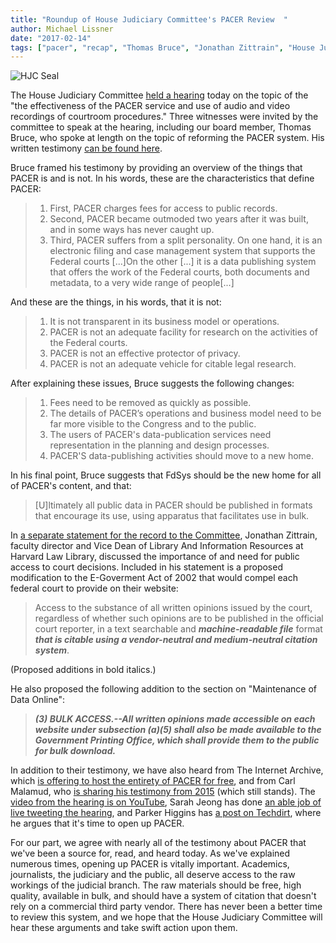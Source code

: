 ```yaml
---
title: "Roundup of House Judiciary Committee's PACER Review  "
author: Michael Lissner
date: "2017-02-14"
tags: ["pacer", "recap", "Thomas Bruce", "Jonathan Zittrain", "House Judiciary Committee"]
---
```




<div className="right-image">
    <img src="/images/seal-hjc.png"
         alt="HJC Seal"
         className="img-responsive border"/>
</div>

The House Judiciary Committee [held a hearing][hearing] today on the topic of the "the effectiveness of the PACER service and use of audio and video recordings of courtroom procedures." Three witnesses were invited by the committee to speak at the hearing, including our board member, Thomas Bruce, who spoke at length on the topic of reforming the PACER system. His written testimony [can be found here][bruce].

Bruce framed his testimony by providing an overview of the things that PACER is and is not. In his words, these are the characteristics that define PACER:
 
> 1.  First, PACER charges fees for access to public records.
> 1. Second, PACER became outmoded two years after it was built, and in some ways has never caught up.
> 1. Third, PACER suffers from a split personality. On one hand, it is an electronic filing and case management system that supports the Federal courts [...]On the other [...] it is a data publishing system that offers the work of the Federal courts, both documents and metadata, to a very wide range of people[...]

And these are the things, in his words, that it is not:

> 1. It is not transparent in its business model or operations.
> 1. PACER is not an adequate facility for research on the activities of the Federal courts. 
> 1. PACER is not an effective protector of privacy.
> 1. PACER is not an adequate vehicle for citable legal research.

After explaining these issues, Bruce suggests the following changes:

> 1. Fees need to be removed as quickly as possible.
> 1. The details of PACER’s operations and business model need to be far more visible to the Congress and to the public.
> 1. The users of PACER's data-publication services need representation in the planning and design processes.
> 1. PACER'S data-publishing activities should move to a new home.

In his final point, Bruce suggests that FdSys should be the new home for all of PACER's content, and that:

>  [U]ltimately all public data in PACER should be published in formats that encourage its use, using apparatus that facilitates use in bulk.

In [a separate statement for the record to the Committee][zittrain], Jonathan Zittrain, faculty director and Vice Dean of Library And Information Resources at Harvard Law Library, discussed the importance of and need for public access to court decisions. Included in his statement is a proposed modification to the E-Goverment Act of 2002 that would compel each federal court to provide on their website:

> Access to the substance of all written opinions issued by the court, regardless of whether such opinions are to be published in the official court reporter, in a text searchable and ***machine-readable file*** format ***that is citable using a vendor-neutral and medium-neutral citation system***.

(Proposed additions in bold italics.)
 
He also proposed the following addition to the section on "Maintenance of Data Online":

> ***(3) BULK ACCESS.--All written opinions made accessible on each website under subsection (a)(5) shall also be made available to the Government Printing Office, which shall provide them to the public for bulk download.***

In addition to their testimony, we have also heard from The Internet Archive, which [is offering to host the entirety of PACER for free][ia], and from Carl Malamud, who [is sharing his testimony from 2015][cm] (which still stands). The [video from the hearing is on YouTube][yt], Sarah Jeong has done [an able job of live tweeting the hearing][sj], and Parker Higgins has [a post on Techdirt][td], where he argues that it's time to open up PACER.

For our part, we agree with nearly all of the testimony about PACER that we've been a source for, read, and heard today. As we've explained numerous times, opening up PACER is vitally important. Academics, journalists, the judiciary and the public, all deserve access to the raw workings of the judicial branch. The raw materials should be free, high quality, available in bulk, and should have a system of citation that doesn't rely on a commercial third party vendor. There has never been a better time to review this system, and we hope that the House Judiciary Committee will hear these arguments and take swift action upon them.   


[hearing]: https://judiciary.house.gov/hearing/judicial-transparency-ethics/
[bruce]: https://judiciary.house.gov/wp-content/uploads/2017/02/Bruce-Testimony.pdf
[zittrain]: http://etseq.law.harvard.edu/wp-content/uploads/2017/02/Zittrain-statement.pdf
[ia]: http://venturebeat.com/2017/02/14/the-internet-archive-wants-to-host-pacer-records-from-u-s-courts-and-make-them-available-for-free/
[cm]: https://ia801500.us.archive.org/5/items/judiciary.house.gov.20150728/judiciary.house.gov.20150728.pdf
[yt]: https://www.youtube.com/watch?v=NZSjTb5m0qo
[sj]: https://twitter.com/sarahjeong/status/831522254873694209
[td]: https://www.techdirt.com/articles/20170211/22490236690/with-so-much-public-interest-our-judicial-system-time-to-free-up-access-to-court-documents.shtml
